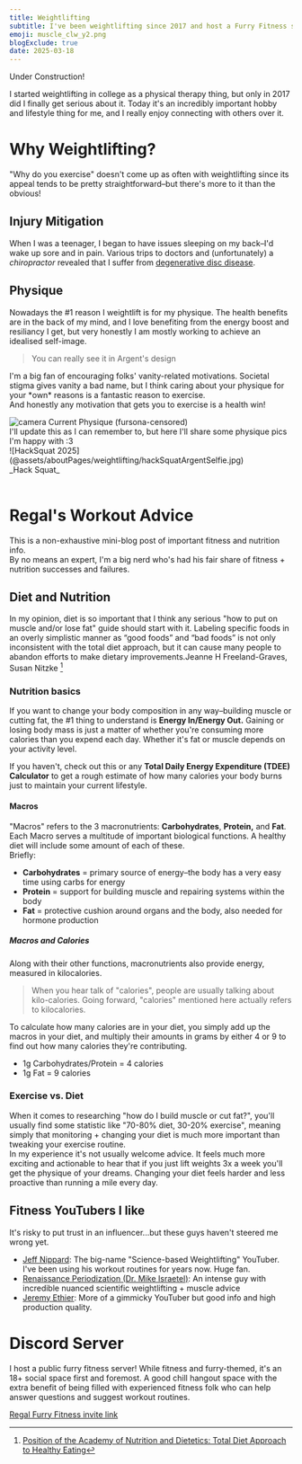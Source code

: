 ```yaml
---
title: Weightlifting
subtitle: I've been weightlifting since 2017 and host a Furry Fitness server
emoji: muscle_clw_y2.png
blogExclude: true
date: 2025-03-18
---
```



<EmojiBlockquote emoji={wrench} size="emoji">
Under Construction!
</EmojiBlockquote>

I started weightlifting in college as a physical therapy thing, but only in 2017 did I finally get serious about it. Today it's an incredibly important hobby and lifestyle thing for me, and I really enjoy connecting with others over it.

# Why Weightlifting?
"Why do you exercise" doesn't come up as often with weightlifting since its appeal tends to be pretty straightforward–but there's more to it than the obvious!

## Injury Mitigation
When I was a teenager, I began to have issues sleeping on my back–I'd wake up sore and in pain. Various trips to doctors and (unfortunately) a *chiropractor* revealed that I suffer from [degenerative disc disease](https://my.clevelandclinic.org/health/diseases/16912-degenerative-disk-disease).

## Physique
Nowadays the #1 reason I weightlift is for my physique. The health benefits are in the back of my mind, and I love benefiting from the energy boost and resiliancy I get, but very honestly I am mostly working to achieve an idealised self-image.
> You can really see it in <TextDeco inline={true} url="/fursona">Argent's design</TextDeco>

I'm a big fan of encouraging folks' vanity-related motivations. Societal stigma gives vanity a bad name, but I think caring about your physique for your \*own\* reasons is a fantastic reason to exercise.\
And honestly any motivation that gets you to exercise is a health win!

<AccordionWrapper client:idle>
<span slot="title"><Image class="max-w-8 pb-2 inline-block m-auto" src={cameraFlash} alt='camera'/> Current Physique (fursona-censored)</span>
<div slot="content">
I'll update this as I can remember to, but here I'll share some physique pics I'm happy with :3
<AccordionPhotoTemplate numImages={1}>
<div slot="image">
![HackSquat 2025](@assets/aboutPages/weightlifting/hackSquatArgentSelfie.jpg)
</div>
<span slot="caption">_Hack Squat_</span>
</AccordionPhotoTemplate>
</div>
</AccordionWrapper>
<br />

# Regal's Workout Advice
This is a non-exhaustive mini-blog post of important fitness and nutrition info.\
By no means an expert, I'm a big nerd who's had his fair share of fitness + nutrition successes and failures.
## Diet and Nutrition
In my opinion, diet is so important that I think any serious "how to put on muscle and/or lose fat" guide should start with it.
<QuoteBlock>Labeling specific foods in an overly
simplistic manner as “good foods” and
“bad foods” is not only inconsistent
with the total diet approach, but it can
cause many people to abandon efforts
to make dietary improvements.<span slot="credit">Jeanne H Freeland-Graves, Susan Nitzke [^1]</span></QuoteBlock>
### Nutrition basics
If you want to change your body composition in any way–building muscle or cutting fat, the #1 thing to understand is **Energy In/Energy Out.** Gaining or losing body mass is just a matter of whether you're consuming more calories than you expend each day. Whether it's fat or muscle depends on your activity level.

If you haven't, check out this or any **Total Daily Energy Expenditure (TDEE)** <TextDeco inline={true} url="https://tdeecalculator.net/">**Calculator**</TextDeco> to get a rough estimate of how many calories your body burns just to maintain your current lifestyle.

#### Macros
"Macros" refers to the 3 macronutrients: **Carbohydrates**, **Protein,** and **Fat**.\
Each Macro serves a multitude of important biological functions. A healthy diet will include some amount of each of these.\
Briefly:
- **Carbohydrates** = primary source of energy–the body has a very easy time using carbs for energy
- **Protein** = support for building muscle and repairing systems within the body
- **Fat** = protective cushion around organs and the body, also needed for hormone production

##### Macros and Calories
Along with their other functions, macronutrients also provide energy, measured in kilocalories.

> When you hear talk of "calories", people are usually talking about kilo-calories. Going forward, "calories" mentioned here actually refers to kilocalories.

To calculate how many calories are in your diet, you simply add up the macros in your diet, and multiply their amounts in grams by either 4 or 9 to find out how many calories they're contributing.
- 1g Carbohydrates/Protein = 4 calories
- 1g Fat = 9 calories
### Exercise vs. Diet
When it comes to researching "how do I build muscle or cut fat?", you'll usually find some statistic like "70-80% diet, 30-20% exercise", meaning simply that monitoring + changing your diet is much more important than tweaking your exercise routine.\
In my experience it's not usually welcome advice. It feels much more exciting and actionable to hear that if you just lift weights 3x a week you'll get the physique of your dreams. Changing your diet feels harder and less proactive than running a mile every day.

## Fitness YouTubers I like
It's risky to put trust in an influencer...but these guys haven't steered me wrong yet.

- [Jeff Nippard](https://www.youtube.com/@JeffNippard): The big-name "Science-based Weightlifting" YouTuber. I've been using his workout routines for years now. Huge fan.
- [Renaissance Periodization (Dr. Mike Israetel)](https://www.youtube.com/@RenaissancePeriodization): An intense guy with incredible nuanced scientific weightlifting + muscle advice
- [Jeremy Ethier](https://www.youtube.com/@JeremyEthier): More of a gimmicky YouTuber but good info and high production quality.

# Discord Server
I host a public furry fitness server! While fitness and furry-themed, it's an 18+ social space first and foremost. A good chill hangout space with the extra benefit of being filled with experienced fitness folk who can help answer questions and suggest workout routines.

[Regal Furry Fitness invite link](https://discord.gg/zHVnKRb)

[^1]: <a href="https://sci-hub.se/10.1016/j.jand.2012.12.013">Position of the Academy of Nutrition and Dietetics: Total Diet Approach to Healthy Eating</a>